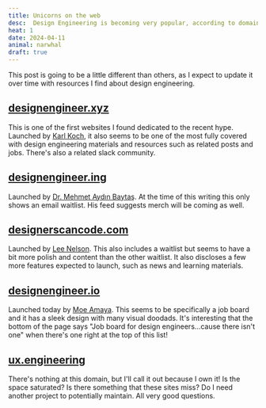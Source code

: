 ```yaml
---
title: Unicorns on the web
desc:  Design Engineering is becoming very popular, according to domain registrars.
heat: 1
date: 2024-04-11
animal: narwhal
draft: true
---
```


This post is going to be a little different than others, as I expect to update it over time with resources I find about design engineering.

## [designengineer.xyz](https://designengineer.xyz)

This is one of the first websites I found dedicated to the recent hype. Launched by [Karl Koch](https://twitter.com/_kejk), it also seems to be one of the most fully covered with design engineering materials and resources such as related posts and jobs. There's also a related slack community.

## [designengineer.ing](https://designengineer.ing)

Launched by [Dr. Mehmet Aydın Baytaş](https://twitter.com/doctorbaytas). At the time of this writing this only shows an email waitlist. His feed suggests merch will be coming as well.

## [designerscancode.com](https://designerscancode.com)

Launched by [Lee Nelson](https://twitter.com/leemnelson_). This also includes a waitlist but seems to have a bit more polish and content than the other waitlist. It also discloses a few more features expected to launch, such as news and learning materials.

## [designengineer.io](https://designengineer.io)

Launched today by [Moe Amaya](https://twitter.com/moeamaya). This seems to be specifically a job board and it has a sleek design with many visual doodads. It's interesting that the bottom of the page says "Job board for design engineers...cause there isn't one" when there's one right at the top of this list!

## [ux.engineering](https://ux.engineering)

There's nothing at this domain, but I'll call it out because I own it! Is the space saturated? Is there something that these sites miss? Do I need another project to potentially maintain. All very good questions.

